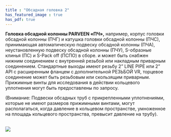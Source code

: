 ```yaml
---
title : "Обсадная головка 2"
has_featured_image : true
has_pdf: true
---
```


**Головка обсадной колонны PARVEEN «ПЧ»,** например, корпус головки обсадной колонны (ПЧГ) и катушка головки обсадной колонны (ПЧС), принимающая автоматическую подвеску обсадной колонны (ПЧА), неустановленную подвеску обсадной колонны (ПЧУ), S-образные клинья (ПС) и S-Pack off (ПСПО) в сборе. и может быть снабжен нижним соединением с внутренней резьбой или накладным приварным соединением. Стандартные выходы имеют резьбу 2” LINE PIPE или 2” API с расширенным фланцем с дополнительной РЕЗЬБОЙ VR, торцевое соединение может быть резьбовым или скользящим приварным. Прижимные винты для исследования в действии кольцевого уплотнения могут быть предоставлены по запросу.

(Внимание: Подвески обсадных труб с прикрепленными уплотнениями, которые не имеют размеров прижимными винтами, могут располагаться, когда давление в кольцевом пространстве, умноженное на площадь кольцевого пространства, превысит давление на трубу).

<br />

<Image src={image} />